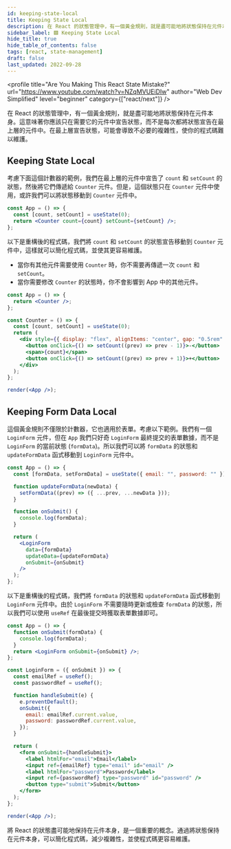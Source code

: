 ```yaml
---
id: keeping-state-local
title: Keeping State Local
description: 在 React 的狀態管理中，有一個黃金規則，就是盡可能地將狀態保持在元件本身。這意味著你應該只在需要它的元件中宣告狀態，而不是每次都將狀態宣告在最上層的元件中。在最上層宣告狀態，可能會導致不必要的複雜性，使你的程式碼難以維護。
sidebar_label: 🟩 Keeping State Local
hide_title: true
hide_table_of_contents: false
tags: [react, state-management]
draft: false
last_updated: 2022-09-28
---
```


<profile
  title="Are You Making This React State Mistake?"
  url="https://www.youtube.com/watch?v=NZqMVUEiDIw"
  author="Web Dev Simplified"
  level="beginner"
  category={["react/next"]}
/>

在 React 的狀態管理中，有一個黃金規則，就是盡可能地將狀態保持在元件本身。這意味著你應該只在需要它的元件中宣告狀態，而不是每次都將狀態宣告在最上層的元件中。在最上層宣告狀態，可能會導致不必要的複雜性，使你的程式碼難以維護。

## Keeping State Local

考慮下面這個計數器的範例，我們在最上層的元件中宣告了 `count` 和 `setCount` 的狀態，然後將它們傳遞給 `Counter` 元件。但是，這個狀態只在 `Counter` 元件中使用，或許我們可以將狀態移動到 `Counter` 元件中。

```jsx
const App = () => {
  const [count, setCount] = useState(0);
  return <Counter count={count} setCount={setCount} />;
};
```

以下是重構後的程式碼，我們將 `count` 和 `setCount` 的狀態宣告移動到 `Counter` 元件中，這樣就可以簡化程式碼，並使其更容易維護。

- 當你有其他元件需要使用 `Counter` 時，你不需要再傳遞一次 `count` 和 `setCount`。
- 當你需要修改 `Counter` 的狀態時，你不會影響到 App 中的其他元件。

```jsx live noInline
const App = () => {
  return <Counter />;
};

const Counter = () => {
  const [count, setCount] = useState(0);
  return (
    <div style={{ display: "flex", alignItems: "center", gap: "0.5rem" }}>
      <button onClick={() => setCount((prev) => prev - 1)}>-</button>
      <span>{count}</span>
      <button onClick={() => setCount((prev) => prev + 1)}>+</button>
    </div>
  );
};

render(<App />);
```

## Keeping Form Data Local

這個黃金規則不僅限於計數器，它也適用於表單。考慮以下範例。我們有一個 `LoginForm` 元件，但在 `App` 我們只好奇 `LoginForm` 最終提交的表單數據，而不是 `LoginForm` 的當前狀態 (`formData`)。所以我們可以將 `formData` 的狀態和 `updateFormData` 函式移動到 `LoginForm` 元件中。

```jsx
const App = () => {
  const [formData, setFormData] = useState({ email: "", password: "" });

  function updateFormData(newData) {
    setFormData((prev) => ({ ...prev, ...newData }));
  }

  function onSubmit() {
    console.log(formData);
  }

  return (
    <LoginForm
      data={formData}
      updateData={updateFormData}
      onSubmit={onSubmit}
    />
  );
};
```

以下是重構後的程式碼，我們將 `formData` 的狀態和 `updateFormData` 函式移動到 `LoginForm` 元件中。由於 `LoginForm` 不需要隨時更新或檢查 `formData` 的狀態，所以我們可以使用 `useRef` 在最後提交時獲取表單數據即可。

```jsx live noInline
const App = () => {
  function onSubmit(formData) {
    console.log(formData);
  }
  return <LoginForm onSubmit={onSubmit} />;
};

const LoginForm = ({ onSubmit }) => {
  const emailRef = useRef();
  const passwordRef = useRef();

  function handleSubmit(e) {
    e.preventDefault();
    onSubmit({
      email: emailRef.current.value,
      password: passwordRef.current.value,
    });
  }

  return (
    <form onSubmit={handleSubmit}>
      <label htmlFor="email">Email</label>
      <input ref={emailRef} type="email" id="email" />
      <label htmlFor="password">Password</label>
      <input ref={passwordRef} type="password" id="password" />
      <button type="submit">Submit</button>
    </form>
  );
};

render(<App />);
```

將 React 的狀態盡可能地保持在元件本身，是一個重要的概念。通過將狀態保持在元件本身，可以簡化程式碼，減少複雜性，並使程式碼更容易維護。
